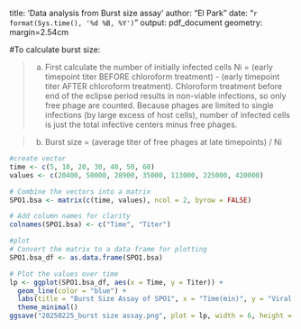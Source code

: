title: 'Data analysis from Burst size assay'
author: "El Park"
date: "`r format(Sys.time(), '%d %B, %Y')`"
output: pdf_document
geometry: margin=2.54cm



#To calculate burst size:

>a.	First calculate the number of initially infected cells Ni = (early timepoint titer BEFORE chloroform treatment) - (early timepoint titer AFTER chloroform treatment). Chloroform treatment before end of the eclipse period results in non-viable infections, so only free phage are counted. Because phages are limited to single infections (by large excess of host cells), number of infected cells is just the total infective centers minus free phages.

>b.	Burst size = (average titer of free phages at late timepoints) / Ni


```r
#create vector
time <- c(5, 10, 20, 30, 40, 50, 60)
values <- c(20400, 50000, 28900, 35000, 113000, 225000, 420000)

# Combine the vectors into a matrix
SPO1.bsa <- matrix(c(time, values), ncol = 2, byrow = FALSE)

# Add column names for clarity
colnames(SPO1.bsa) <- c("Time", "Titer")

#plot
# Convert the matrix to a data frame for plotting
SPO1.bsa_df <- as.data.frame(SPO1.bsa)

# Plot the values over time
lp <- ggplot(SPO1.bsa_df, aes(x = Time, y = Titer)) +
  geom_line(color = "blue") +
  labs(title = "Burst Size Assay of SPO1", x = "Time(min)", y = "Viral Titer (PFU/mL)") +
  theme_minimal()
ggsave("20250225_burst size assay.png", plot = lp, width = 6, height = 4, dpi = 300)
```